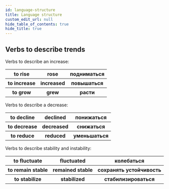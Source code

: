 ```yaml
---
id: language-structure
title: Language structure
custom_edit_url: null
hide_table_of_contents: true
hide_title: true
---
```


## Verbs to describe trends

Verbs to describe an increase:

<table>
  <tr>
    <th>to rise</th>
    <th>rose</th>
    <th>подниматься</th>
  </tr>
  <tr>
    <th>to increase</th>
    <th>increased</th>
    <th>повышаться</th>
  </tr>
  <tr>
    <th>to grow</th>
    <th>grew</th>
    <th>расти</th>
  </tr>
</table>

Verbs to describe a decrease:

<table>
  <tr>
    <th>to decline</th>
    <th>declined</th>
    <th>понижаться</th>
  </tr>
  <tr>
    <th>to decrease</th>
    <th>decreased</th>
    <th>снижаться</th>
  </tr>
  <tr>
    <th>to reduce</th>
    <th>reduced</th>
    <th>уменьшаться</th>
  </tr>
</table>

Verbs to describe stability and instability:

<table>
  <tr>
    <th>to fluctuate</th>
    <th>fluctuated</th>
    <th>колебаться</th>
  </tr>
  <tr>
    <th>to remain stable</th>
    <th>remained stable</th>
    <th>сохранять устойчивость</th>
  </tr>
  <tr>
    <th>to stabilize</th>
    <th>stabilized</th>
    <th>стабилизироваться</th>
  </tr>
</table>
